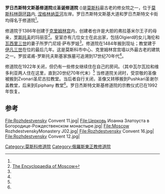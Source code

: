 {{Coord|display=title|55|45|57|N|37|37|27|E}}
'''罗日杰斯特文斯基修道院'''或'''圣诞修道院''' ({{Lang-ru|Богородице-Рождественский монастырь}})是[[莫斯科|莫斯科]]最古老的修女院之一，位于[[莫斯科林荫环路|莫斯科林荫环路]]内, [[涅格林纳亚河|涅格林纳亚河]]左岸。罗日杰斯特文斯基大道和罗日杰斯特文卡街均得名于修道院<ref name="enc"/>。 

修道院于1386年创建于[[克里姆林宫|克里姆林宫]]内，创建者也许是大胆的弗拉基米尔王子的母亲，[[罗斯托夫|罗斯托夫]]的玛丽亚<ref name="enc">[http://slovari.yandex.ru/%D1%80%D0%BE%D0%B6%D0%B4%D0%B5%D1%81%D1%82%D0%B2%D0%B5%D0%BD%D1%81%D0%BA%D0%B8%D0%B9%20%D0%BC%D0%BE%D0%BD%D0%B0%D1%81%D1%82%D1%8B%D1%80%D1%8C/%D0%AD%D0%BD%D1%86%D0%B8%D0%BA%D0%BB%D0%BE%D0%BF%D0%B5%D0%B4%D0%B8%D1%8F%20%C2%AB%D0%9C%D0%BE%D1%81%D0%BA%D0%B2%D0%B0%C2%BB/%D0%A0%D0%BE%D0%B6%D0%B4%D0%B5%D1%81%D1%82%D0%B2%D0%B5%D0%BD%D1%81%D0%BA%D0%B8%D0%B9%20%D0%BC%D0%BE%D0%BD%D0%B0%D1%81%D1%82%D1%8B%D1%80%D1%8C/ The Encyclopaedia of Moscow]{{dead link|date=2018年4月 |bot=InternetArchiveBot |fix-attempted=yes }}</ref>。皇室亦有几位女士在此出家，包括Olgierd的女儿海伦和[[瓦西里三世|瓦西里三世]]的妻子所罗门尼娅·萨布罗娃<ref name="enc"/>。修道院在1484年搬到现址；教堂建于[[伊凡三世|伊凡三世]]在位的最后几年。这是莫斯科市中心、克里姆林宫宫墙以外最古老的建筑之一。罗拔诺甫-罗斯托夫斯基家族墓可追溯到17世纪70年代<ref name="enc"/>。

修道院在1922年关闭，但仍有一些修女继续住在自己的房间。（其中瓦尔瓦拉和维多利亚两人住在这里，直到20世纪70年代末）<ref name="enc"/> 当修道院关闭时，受崇敬的圣像被搬到Zvonari圣尼古拉教堂。当后者自行关闭，圣像又转移搬到Pushkari圣谢尔盖教堂，后来到Epiphany 教堂<ref name="enc"/>。罗日杰斯特文斯基修道院的宗教仪式已在1992年恢复。

== 参考 ==
{{reflist}}
<gallery class="center" >
File:Rozhdestvensky Convent 11.jpg|
File:Церковь Иоанна Златоуста в Богородице-Рождественском монастыре.jpg|
File:Moscow RozhdestvenskyMonastery J02.jpg|
File:Rozhdestvensky Convent 16.jpg|
File:Rozhdestvensky Convent 12.jpg|
</gallery>
{{DEFAULTSORT:Rozhdestvensky Convent (Moscow)}}
[[Category:莫斯科修道院|Category:莫斯科修道院]]
[[Category:俄羅斯東正教修道院|Category:俄羅斯東正教修道院]]